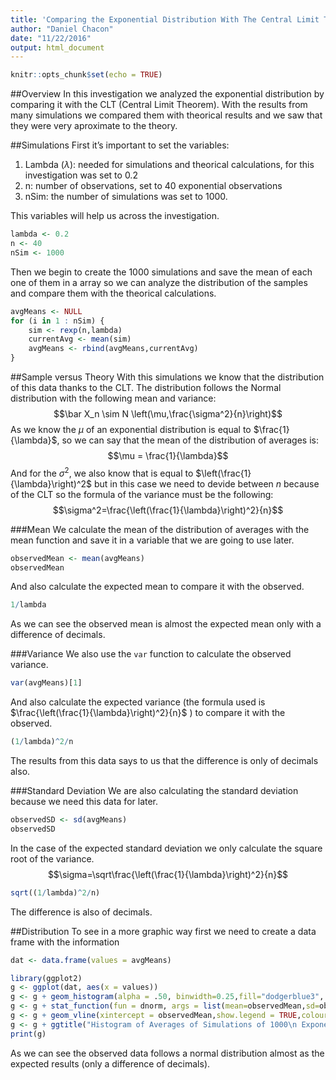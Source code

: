 ```yaml
---
title: 'Comparing the Exponential Distribution With The Central Limit Theorem'
author: "Daniel Chacon"
date: "11/22/2016"
output: html_document
---
```


```r
knitr::opts_chunk$set(echo = TRUE)
```

##Overview
In this investigation we analyzed the exponential distribution by comparing it with the CLT (Central Limit Theorem). With the results from many simulations we compared them with theorical results and we saw that they were very aproximate to the theory. 

##Simulations
First it's important to set the variables:

1. Lambda ($\lambda$): needed for simulations and theorical calculations, for this investigation was set to 0.2
2. n: number of observations, set to 40 exponential observations
3. nSim: the number of simulations was set to 1000.

This variables will help us across the investigation.
```r
lambda <- 0.2
n <- 40
nSim <- 1000
```

Then we begin to create the 1000 simulations and save the mean of each one of them in a array so we can analyze the distribution of the samples and compare them with the theorical calculations.
```r
avgMeans <- NULL
for (i in 1 : nSim) {
    sim <- rexp(n,lambda)
    currentAvg <- mean(sim)
    avgMeans <- rbind(avgMeans,currentAvg)
}
```

##Sample versus Theory
With this simulations we know that the distribution of this data thanks to the CLT. The distribution follows the Normal distribution with the following mean and variance:
$$\bar X_n \sim N \left(\mu,\frac{\sigma^2}{n}\right)$$
As we know the $\mu$ of an exponential distribution is equal to $\frac{1}{\lambda}$, so we can say that the mean of the distribution of averages is:  
$$\mu = \frac{1}{\lambda}$$
And for the $\sigma^2$, we also know that is equal to $\left(\frac{1}{\lambda}\right)^2$ but in this case we need to devide between $n$ because of the CLT so the formula of the variance must be the following:
$$\sigma^2=\frac{\left(\frac{1}{\lambda}\right)^2}{n}$$

###Mean
We calculate the mean of the distribution of averages with the mean function and save it in a variable that we are going to use later.
```r
observedMean <- mean(avgMeans)
observedMean
```
And also calculate the expected mean to compare it with the observed.
```r
1/lambda
```
As we can see the observed mean is almost the expected mean only with a difference of decimals.

###Variance
We also use the `var` function to calculate the observed variance.
```r
var(avgMeans)[1]
```
And also calculate the expected variance (the formula used is $\frac{\left(\frac{1}{\lambda}\right)^2}{n}$ ) to compare it with the observed.
```r
(1/lambda)^2/n
```
The results from this data says to us that the difference is only of decimals also.

###Standard Deviation
We are also calculating the standard deviation because we need this data for later.
```r
observedSD <- sd(avgMeans)
observedSD
```
In the case of the expected standard deviation we only calculate the square root of the variance.
$$\sigma=\sqrt\frac{\left(\frac{1}{\lambda}\right)^2}{n}$$
```r
sqrt((1/lambda)^2/n)
```
The difference is also of decimals.
 
##Distribution
To see in a more graphic way first we need to create a data frame with the information
```r
dat <- data.frame(values = avgMeans)
```

```r
library(ggplot2)
g <- ggplot(dat, aes(x = values)) 
g <- g + geom_histogram(alpha = .50, binwidth=0.25,fill="dodgerblue3", colour= "dodgerblue3", aes(y = ..density..))
g <- g + stat_function(fun = dnorm, args = list(mean=observedMean,sd=observedSD), colour="black", size= 1)
g <- g + geom_vline(xintercept = observedMean,show.legend = TRUE,colour="firebrick1", size=1,linetype=2)
g <- g + ggtitle("Histogram of Averages of Simulations of 1000\n Exponential Distributions of 40 Observations")
print(g)
```
As we can see the observed data follows a normal distribution almost as the expected results (only a difference of decimals).